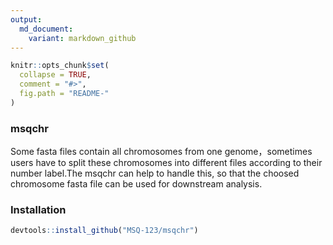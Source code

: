 ```yaml
---
output:
  md_document:
    variant: markdown_github
---
```


<!-- README.md is generated from README.Rmd. Please edit that file -->

```r
knitr::opts_chunk$set(
  collapse = TRUE,
  comment = "#>",
  fig.path = "README-"
)
```


### msqchr

Some fasta files contain all chromosomes from one genome，sometimes users have to split these chromosomes into different files according to their number label.The msqchr can help to handle this, so that the choosed chromosome fasta file can be used for downstream analysis.

### Installation

```r
devtools::install_github("MSQ-123/msqchr")
```
  
